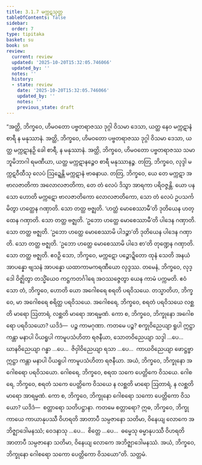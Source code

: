 ```yaml
---
title: 3.1.7 မက္ကဋသုတ္တ
tableOfContents: false
sidebar:
  order: 7
type: tipitaka
basket: su
book: sn
review:
  current: review
  updated: '2025-10-20T15:32:05.746066'
  updated_by: ''
  notes: ''
  history:
  - state: review
    date: '2025-10-20T15:32:05.746066'
    updated_by: ''
    notes: ''
    previous_state: draft
---
```



<DynamicBreadcrumb />


<ReviewStatus review={frontmatter.review} showDetails={true} />

<HypothesisAnnotation frontmatter={frontmatter} />

<Division number="373" book="sn" e="ch" v="18" p="334">

<Paragraph number="776" book="sn">
“အတ္ထိ, ဘိက္ခဝေ, ဟိမဝတော ပဗ္ဗတရာဇဿ ဒုဂ္ဂါ ဝိသမာ ဒေသာ, ယတ္ထ နေဝ မက္ကဋာနံ စာရီ န မနုဿာနံ. အတ္ထိ, ဘိက္ခဝေ, ဟိမဝတော ပဗ္ဗတရာဇဿ ဒုဂ္ဂါ ဝိသမာ ဒေသာ, ယတ္ထ မက္ကဋာနဉှိ ခေါ စာရီ, န မနုဿာနံ. အတ္ထိ, ဘိက္ခဝေ, ဟိမဝတော ပဗ္ဗတရာဇဿ သမာ ဘူမိဘာဂါ ရမဏီယာ, ယတ္ထ မက္ကဋာနဉ္စေဝ စာရီ မနုဿာနဉ္စ. တတြ, ဘိက္ခဝေ, လုဒ္ဒါ မက္ကဋဝီထီသု လေပံ ဩဍ္ဍေန္တိ မက္ကဋာနံ ဗာဓနာယ.
</Paragraph>

<Paragraph number="777" book="sn">
တတြ, ဘိက္ခဝေ, ယေ တေ မက္ကဋာ အဗာလဇာတိကာ အလောလဇာတိကာ, တေ တံ လေပံ ဒိသွာ အာရကာ ပရိဝဇ္ဇန္တိ. ယော ပန သော ဟောတိ မက္ကဋော ဗာလဇာတိကော လောလဇာတိကော, သော တံ လေပံ ဥပသင်္ကမိတွာ ဟတ္ထေန ဂဏှာတိ. သော တတ္ထ ဗဇ္ဈတိ. ‘ဟတ္ထံ မောစေဿာမီ’တိ ဒုတိယေန ဟတ္ထေန ဂဏှာတိ. သော တတ္ထ ဗဇ္ဈတိ. ‘ဥဘော ဟတ္ထေ မောစေဿာမီ’တိ ပါဒေန ဂဏှာတိ. သော တတ္ထ ဗဇ္ဈတိ. ‘ဥဘော ဟတ္ထေ မောစေဿာမိ ပါဒဉ္စာ’တိ ဒုတိယေန ပါဒေန ဂဏှာတိ. သော တတ္ထ ဗဇ္ဈတိ. ‘ဥဘော ဟတ္ထေ မောစေဿာမိ ပါဒေ စာ’တိ တုဏ္ဍေန ဂဏှာတိ. သော တတ္ထ ဗဇ္ဈတိ. ဧဝဉှိ သော, ဘိက္ခဝေ, မက္ကဋော ပဉ္စောဍ္ဍိတော ထုနံ သေတိ အနယံ အာပန္နော ဗျသနံ အာပန္နော ယထာကာမကရဏီယော လုဒ္ဒဿ. တမေနံ, ဘိက္ခဝေ, လုဒ္ဒေါ ဝိဇ္ဈိတွာ တသ္မိံယေဝ ကဋ္ဌကတင်္ဂါရေ အဝဿဇ္ဇေတွာ ယေန ကာမံ ပက္ကမတိ. ဧဝံ သော တံ, ဘိက္ခဝေ, ဟောတိ ယော အဂေါစရေ စရတိ ပရဝိသယေ.
</Paragraph>

<Paragraph number="778" book="sn">
တသ္မာတိဟ, ဘိက္ခဝေ, မာ အဂေါစရေ စရိတ္ထ ပရဝိသယေ. အဂေါစရေ, ဘိက္ခဝေ, စရတံ ပရဝိသယေ လစ္ဆတိ မာရော ဩတာရံ, လစ္ဆတိ မာရော အာရမ္မဏံ. ကော စ, ဘိက္ခဝေ, ဘိက္ခုနော အဂေါစရော ပရဝိသယော? ယဒိဒံ—  ပဉ္စ ကာမဂုဏာ. ကတမေ ပဉ္စ? စက္ခုဝိညေယျာ ရူပါ ဣဋ္ဌာ ကန္တာ မနာပါ ပိယရူပါ ကာမူပသံဟိတာ ရဇနီယာ, သောတဝိညေယျာ သဒ္ဒါ …ပေ…  ဃာနဝိညေယျာ ဂန္ဓာ …ပေ…  ဇိဝှါဝိညေယျာ ရသာ …ပေ…  ကာယဝိညေယျာ ဖောဋ္ဌဗ္ဗာ ဣဋ္ဌာ ကန္တာ မနာပါ ပိယရူပါ ကာမူပသံဟိတာ ရဇနီယာ. အယံ, ဘိက္ခဝေ, ဘိက္ခုနော အဂေါစရော ပရဝိသယော.
</Paragraph>

<Paragraph number="779" book="sn">
ဂေါစရေ, ဘိက္ခဝေ, စရထ သကေ ပေတ္တိကေ ဝိသယေ. ဂေါစရေ, ဘိက္ခဝေ, စရတံ သကေ ပေတ္တိကေ ဝိသယေ န လစ္ဆတိ မာရော ဩတာရံ, န လစ္ဆတိ မာရော အာရမ္မဏံ. ကော စ, ဘိက္ခဝေ, ဘိက္ခုနော ဂေါစရော သကော ပေတ္တိကော ဝိသယော? ယဒိဒံ—  စတ္တာရော သတိပဋ္ဌာနာ. ကတမေ စတ္တာရော? ဣဓ, ဘိက္ခဝေ, ဘိက္ခု ကာယေ ကာယာနုပဿီ ဝိဟရတိ အာတာပီ သမ္ပဇာနော သတိမာ, ဝိနေယျ လောကေ အဘိဇ္ဈာဒေါမနဿံ; ဝေဒနာသု …ပေ…  စိတ္တေ …ပေ…  ဓမ္မေသု ဓမ္မာနုပဿီ ဝိဟရတိ အာတာပီ သမ္ပဇာနော သတိမာ, ဝိနေယျ လောကေ အဘိဇ္ဈာဒေါမနဿံ. အယံ, ဘိက္ခဝေ, ဘိက္ခုနော ဂေါစရော သကော ပေတ္တိကော ဝိသယော”တိ.

</Paragraph>
</Division>

<Paragraph number="780" type="center" book="sn">
သတ္တမံ.
</Paragraph>